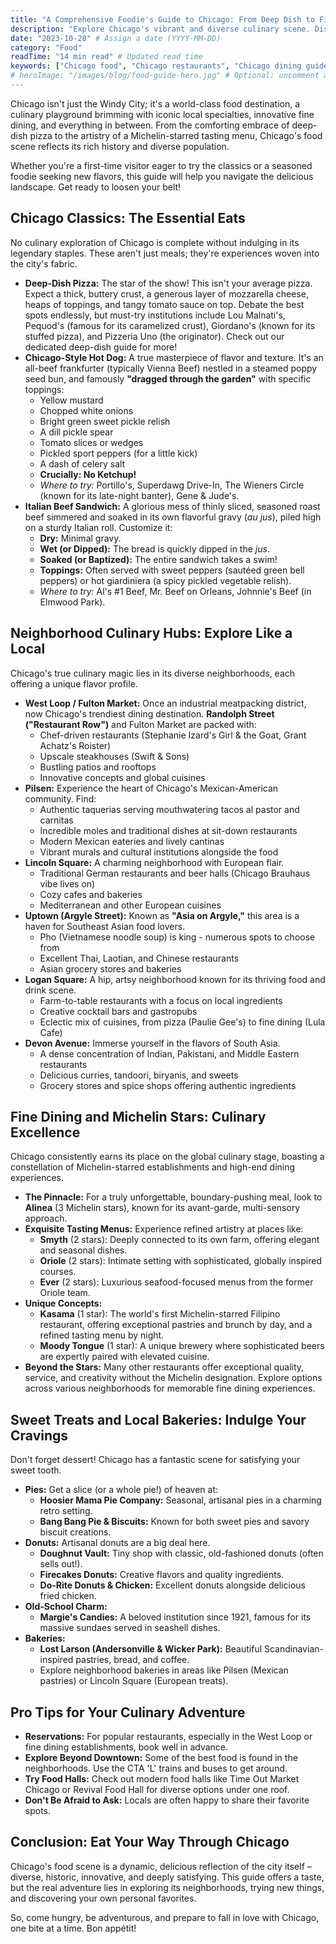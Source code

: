 ```yaml
---
title: "A Comprehensive Foodie's Guide to Chicago: From Deep Dish to Fine Dining"
description: "Explore Chicago's vibrant and diverse culinary scene. Discover iconic eats, neighborhood gems, Michelin-starred restaurants, and sweet treats."
date: "2023-10-28" # Assign a date (YYYY-MM-DD)
category: "Food"
readTime: "14 min read" # Updated read time
keywords: ["Chicago food", "Chicago restaurants", "Chicago dining guide", "deep dish pizza", "Chicago hot dog", "Italian beef", "Michelin star Chicago", "Chicago foodie", "West Loop restaurants", "Pilsen food", "Logan Square restaurants", "Chicago bakeries"]
# heroImage: "/images/blog/food-guide-hero.jpg" # Optional: uncomment and add path if you have a specific hero
---
```



Chicago isn't just the Windy City; it's a world-class food destination, a culinary playground brimming with iconic local specialties, innovative fine dining, and everything in between. From the comforting embrace of deep-dish pizza to the artistry of a Michelin-starred tasting menu, Chicago's food scene reflects its rich history and diverse population.

Whether you're a first-time visitor eager to try the classics or a seasoned foodie seeking new flavors, this guide will help you navigate the delicious landscape. Get ready to loosen your belt!

## Chicago Classics: The Essential Eats

No culinary exploration of Chicago is complete without indulging in its legendary staples. These aren't just meals; they're experiences woven into the city's fabric.

*   **Deep-Dish Pizza:** The star of the show! This isn't your average pizza. Expect a thick, buttery crust, a generous layer of mozzarella cheese, heaps of toppings, and tangy tomato sauce on top. Debate the best spots endlessly, but must-try institutions include Lou Malnati's, Pequod's (famous for its caramelized crust), Giordano's (known for its stuffed pizza), and Pizzeria Uno (the originator). Check out our <Link href="/blog/chicagos-best-deep-dish-pizza" className="text-blue-600 hover:underline">dedicated deep-dish guide</Link> for more!
*   **Chicago-Style Hot Dog:** A true masterpiece of flavor and texture. It's an all-beef frankfurter (typically Vienna Beef) nestled in a steamed poppy seed bun, and famously **"dragged through the garden"** with specific toppings:
    *   Yellow mustard
    *   Chopped white onions
    *   Bright green sweet pickle relish
    *   A dill pickle spear
    *   Tomato slices or wedges
    *   Pickled sport peppers (for a little kick)
    *   A dash of celery salt
    *   **Crucially: No Ketchup!**
    *   *Where to try:* Portillo's, Superdawg Drive-In, The Wieners Circle (known for its late-night banter), Gene & Jude's.
*   **Italian Beef Sandwich:** A glorious mess of thinly sliced, seasoned roast beef simmered and soaked in its own flavorful gravy (*au jus*), piled high on a sturdy Italian roll. Customize it:
    *   **Dry:** Minimal gravy.
    *   **Wet (or Dipped):** The bread is quickly dipped in the *jus*.
    *   **Soaked (or Baptized):** The entire sandwich takes a swim!
    *   **Toppings:** Often served with sweet peppers (sautéed green bell peppers) or hot giardiniera (a spicy pickled vegetable relish).
    *   *Where to try:* Al's #1 Beef, Mr. Beef on Orleans, Johnnie's Beef (in Elmwood Park).

## Neighborhood Culinary Hubs: Explore Like a Local

Chicago's true culinary magic lies in its diverse neighborhoods, each offering a unique flavor profile.

*   **West Loop / Fulton Market:** Once an industrial meatpacking district, now Chicago's trendiest dining destination. **Randolph Street ("Restaurant Row")** and Fulton Market are packed with:
    *   Chef-driven restaurants (Stephanie Izard's Girl & the Goat, Grant Achatz's Roister)
    *   Upscale steakhouses (Swift & Sons)
    *   Bustling patios and rooftops
    *   Innovative concepts and global cuisines
*   **Pilsen:** Experience the heart of Chicago's Mexican-American community. Find:
    *   Authentic taquerias serving mouthwatering tacos al pastor and carnitas
    *   Incredible moles and traditional dishes at sit-down restaurants
    *   Modern Mexican eateries and lively cantinas
    *   Vibrant murals and cultural institutions alongside the food
*   **Lincoln Square:** A charming neighborhood with European flair.
    *   Traditional German restaurants and beer halls (Chicago Brauhaus vibe lives on)
    *   Cozy cafes and bakeries
    *   Mediterranean and other European cuisines
*   **Uptown (Argyle Street):** Known as **"Asia on Argyle,"** this area is a haven for Southeast Asian food lovers.
    *   Pho (Vietnamese noodle soup) is king - numerous spots to choose from
    *   Excellent Thai, Laotian, and Chinese restaurants
    *   Asian grocery stores and bakeries
*   **Logan Square:** A hip, artsy neighborhood known for its thriving food and drink scene.
    *   Farm-to-table restaurants with a focus on local ingredients
    *   Creative cocktail bars and gastropubs
    *   Eclectic mix of cuisines, from pizza (Paulie Gee's) to fine dining (Lula Cafe)
*   **Devon Avenue:** Immerse yourself in the flavors of South Asia.
    *   A dense concentration of Indian, Pakistani, and Middle Eastern restaurants
    *   Delicious curries, tandoori, biryanis, and sweets
    *   Grocery stores and spice shops offering authentic ingredients

## Fine Dining and Michelin Stars: Culinary Excellence

Chicago consistently earns its place on the global culinary stage, boasting a constellation of Michelin-starred establishments and high-end dining experiences.

*   **The Pinnacle:** For a truly unforgettable, boundary-pushing meal, look to **Alinea** (3 Michelin stars), known for its avant-garde, multi-sensory approach.
*   **Exquisite Tasting Menus:** Experience refined artistry at places like:
    *   **Smyth** (2 stars): Deeply connected to its own farm, offering elegant and seasonal dishes.
    *   **Oriole** (2 stars): Intimate setting with sophisticated, globally inspired courses.
    *   **Ever** (2 stars): Luxurious seafood-focused menus from the former Oriole team.
*   **Unique Concepts:**
    *   **Kasama** (1 star): The world's first Michelin-starred Filipino restaurant, offering exceptional pastries and brunch by day, and a refined tasting menu by night.
    *   **Moody Tongue** (1 star): A unique brewery where sophisticated beers are expertly paired with elevated cuisine.
*   **Beyond the Stars:** Many other restaurants offer exceptional quality, service, and creativity without the Michelin designation. Explore options across various neighborhoods for memorable fine dining experiences.

## Sweet Treats and Local Bakeries: Indulge Your Cravings

Don't forget dessert! Chicago has a fantastic scene for satisfying your sweet tooth.

*   **Pies:** Get a slice (or a whole pie!) of heaven at:
    *   **Hoosier Mama Pie Company:** Seasonal, artisanal pies in a charming retro setting.
    *   **Bang Bang Pie & Biscuits:** Known for both sweet pies and savory biscuit creations.
*   **Donuts:** Artisanal donuts are a big deal here.
    *   **Doughnut Vault:** Tiny shop with classic, old-fashioned donuts (often sells out!).
    *   **Firecakes Donuts:** Creative flavors and quality ingredients.
    *   **Do-Rite Donuts & Chicken:** Excellent donuts alongside delicious fried chicken.
*   **Old-School Charm:**
    *   **Margie's Candies:** A beloved institution since 1921, famous for its massive sundaes served in seashell dishes.
*   **Bakeries:**
    *   **Lost Larson (Andersonville & Wicker Park):** Beautiful Scandinavian-inspired pastries, bread, and coffee.
    *   Explore neighborhood bakeries in areas like Pilsen (Mexican pastries) or Lincoln Square (European treats).

## Pro Tips for Your Culinary Adventure

*   **Reservations:** For popular restaurants, especially in the West Loop or fine dining establishments, book well in advance.
*   **Explore Beyond Downtown:** Some of the best food is found in the neighborhoods. Use the CTA 'L' trains and buses to get around.
*   **Try Food Halls:** Check out modern food halls like Time Out Market Chicago or Revival Food Hall for diverse options under one roof.
*   **Don't Be Afraid to Ask:** Locals are often happy to share their favorite spots.

## Conclusion: Eat Your Way Through Chicago

Chicago's food scene is a dynamic, delicious reflection of the city itself – diverse, historic, innovative, and deeply satisfying. This guide offers a taste, but the real adventure lies in exploring its neighborhoods, trying new things, and discovering your own personal favorites.

So, come hungry, be adventurous, and prepare to fall in love with Chicago, one bite at a time. Bon appétit! 